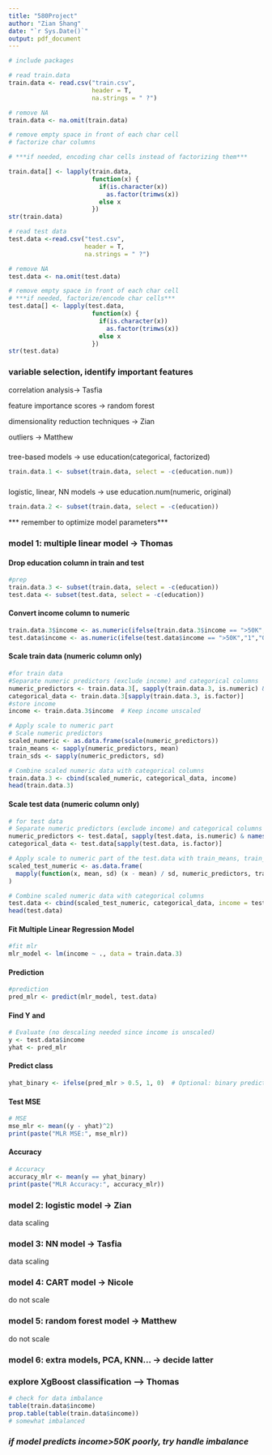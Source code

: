 ```yaml
---
title: "580Project"
author: "Zian Shang"
date: "`r Sys.Date()`"
output: pdf_document
---
```


```r
# include packages

```

```r
# read train.data
train.data <- read.csv("train.csv",
                       header = T, 
                       na.strings = " ?")

# remove NA
train.data <- na.omit(train.data)

# remove empty space in front of each char cell
# factorize char columns

# ***if needed, encoding char cells instead of factorizing them***

train.data[] <- lapply(train.data, 
                       function(x) {
                         if(is.character(x)) 
                           as.factor(trimws(x))
                         else x
                       })
str(train.data)
```

```r
# read test data
test.data <-read.csv("test.csv", 
                     header = T, 
                     na.strings = " ?")

# remove NA
test.data <- na.omit(test.data)

# remove empty space in front of each char cell
# ***if needed, factorize/encode char cells***
test.data[] <- lapply(test.data, 
                       function(x) {
                         if(is.character(x)) 
                           as.factor(trimws(x)) 
                         else x
                       })
str(test.data)
```

### variable selection, identify important features

correlation analysis-\> Tasfia

feature importance scores -\> random forest

dimensionality reduction techniques -\> Zian

outliers -\> Matthew

### 

tree-based models -\> use education(categorical, factorized)

```r
train.data.1 <- subset(train.data, select = -c(education.num))
```

### 

logistic, linear, NN models -\> use education.num(numeric, original)

```r
train.data.2 <- subset(train.data, select = -c(education))
```

\*\*\* remember to optimize model parameters\*\*\*

### model 1: multiple linear model -\> Thomas

#### Drop education column in train and test

```r
#prep
train.data.3 <- subset(train.data, select = -c(education))
test.data <- subset(test.data, select = -c(education))
```

#### Convert income column to numeric

```r
train.data.3$income <- as.numeric(ifelse(train.data.3$income == ">50K","1","0"))
test.data$income <- as.numeric(ifelse(test.data$income == ">50K","1","0"))
```

#### Scale train data (numeric column only)

```r
#for train data
#Separate numeric predictors (exclude income) and categorical columns
numeric_predictors <- train.data.3[, sapply(train.data.3, is.numeric) & names(train.data.3) != "income"]
categorical_data <- train.data.3[sapply(train.data.3, is.factor)]
#store income
income <- train.data.3$income  # Keep income unscaled

# Apply scale to numeric part
# Scale numeric predictors
scaled_numeric <- as.data.frame(scale(numeric_predictors))
train_means <- sapply(numeric_predictors, mean)
train_sds <- sapply(numeric_predictors, sd)

# Combine scaled numeric data with categorical columns
train.data.3 <- cbind(scaled_numeric, categorical_data, income)
head(train.data.3)
```

#### Scale test data (numeric column only)

```r
# for test data
# Separate numeric predictors (exclude income) and categorical columns
numeric_predictors <- test.data[, sapply(test.data, is.numeric) & names(test.data) != "income"]
categorical_data <- test.data[sapply(test.data, is.factor)]

# Apply scale to numeric part of the test.data with train_means, train_sds
scaled_test_numeric <- as.data.frame(
  mapply(function(x, mean, sd) (x - mean) / sd, numeric_predictors, train_means, train_sds)
)

# Combine scaled numeric data with categorical columns
test.data <- cbind(scaled_test_numeric, categorical_data, income = test.data$income)
head(test.data)
```

#### Fit Multiple Linear Regression Model

```r
#fit mlr
mlr_model <- lm(income ~ ., data = train.data.3)
```

#### Prediction

```r
#prediction
pred_mlr <- predict(mlr_model, test.data)
```

#### Find Y and \hat{Y}

```r
# Evaluate (no descaling needed since income is unscaled)
y <- test.data$income
yhat <- pred_mlr
```

#### Predict class

```r
yhat_binary <- ifelse(pred_mlr > 0.5, 1, 0)  # Optional: binary prediction
```

#### Test MSE

```r
# MSE
mse_mlr <- mean((y - yhat)^2)
print(paste("MLR MSE:", mse_mlr))
```

#### Accuracy

```r
# Accuracy
accuracy_mlr <- mean(y == yhat_binary)
print(paste("MLR Accuracy:", accuracy_mlr))
```

### model 2: logistic model -\> Zian

data scaling

### model 3: NN model -\> Tasfia

data scaling

### model 4: CART model -\> Nicole

do not scale

### model 5: random forest model -\> Matthew

do not scale

### model 6: extra models, PCA, KNN... -\> decide latter

### explore XgBoost classification --\> Thomas

```r
# check for data imbalance
table(train.data$income)
prop.table(table(train.data$income))
# somewhat imbalanced
```

### ***if model predicts income\>50K poorly, try handle imbalance***

